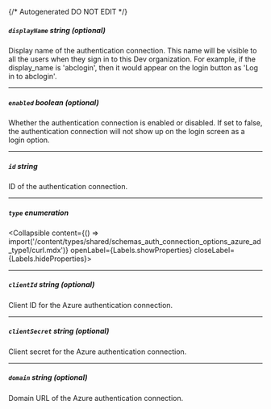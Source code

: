 {/* Autogenerated DO NOT EDIT  */}

##### `displayName` _string (optional)_
Display name of the authentication connection. This name will be
visible to all the users when they sign in to this Dev
organization. For example, if the display_name is 'abclogin', then
it would appear on the login button as 'Log in to abclogin'.


---
##### `enabled` _boolean (optional)_
Whether the authentication connection is enabled or disabled. If
set to false, the authentication connection will not show up on the
login screen as a login option.


---
##### `id` _string_
ID of the authentication connection.

---
##### `type` _enumeration_
<Collapsible content={() => import('/content/types/shared/schemas_auth_connection_options_azure_ad_type1/curl.mdx')} openLabel={Labels.showProperties} closeLabel={Labels.hideProperties}>
</Collapsible>

---
##### `clientId` _string (optional)_
Client ID for the Azure authentication connection.

---
##### `clientSecret` _string (optional)_
Client secret for the Azure authentication connection.

---
##### `domain` _string (optional)_
Domain URL of the Azure authentication connection.


